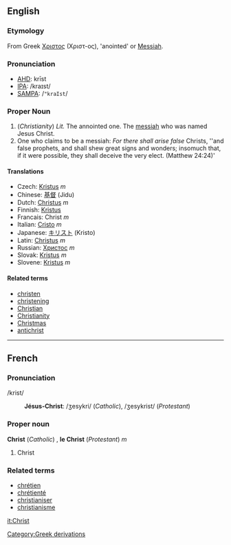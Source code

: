 ==English==
===Etymology===
From Greek [[Χριστος]] (Χριστ-ος), 'anointed' or [[Messiah]].

===Pronunciation===
*[[w:AHD|AHD]]: krīst
*[[w:IPA|IPA]]: /kraɪst/
*[[w:SAMPA|SAMPA]]: /<tt>"kraIst</tt>/

===Proper Noun===
#(''Christianity'') ''Lit.'' The annointed one.  The [[messiah]] who was named Jesus Christ.
#One who claims to be a messiah:   ''For there shall arise false'' Christs, ''and false prophets, and shall shew great signs and wonders; insomuch that, if it were possible, they shall deceive the very elect. (Matthew 24:24)'

====Translations====
*Czech: [[Kristus]] ''m''
*Chinese: [[基督]] (Jidu)
*Dutch: [[Christus]] ''m''
*Finnish: [[Kristus]]
*Francais: Christ ''m''
*Italian: [[Cristo]] ''m''
*Japanese: [[キリスト]] (Kristo)
*Latin: [[Christus]] ''m''
*Russian: [[Христос]] ''m''
*Slovak: [[Kristus]] ''m''
*Slovene: [[Kristus]] ''m''

====Related terms====
*[[christen]]
*[[christening]]<!-- capitalised? -->
*[[Christian]]
*[[Christianity]]
*[[Christmas]]
*[[antichrist]]
----

==French==
===Pronunciation===
/krist/
:'''Jésus-Christ''': /ʒesykri/ (''Catholic''), /ʒesykrist/ (''Protestant'')
===Proper noun===
'''Christ''' (''Catholic'') , '''le Christ''' (''Protestant'') ''m''

# Christ

===Related terms===
*[[chrétien]]
*[[chrétienté]]
*[[christianiser]]
*[[christianisme]]

[[it:Christ]]
[[Category:Greek derivations]]